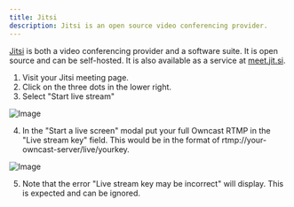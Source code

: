 ```yaml
---
title: Jitsi
description: Jitsi is an open source video conferencing provider.
---
```


[Jitsi](https://jitsi.org) is both a video conferencing provider and a software suite. It is open source and can be self-hosted. It is also available as a service at [meet.jit.si](https://meet.jit.si).

1. Visit your Jitsi meeting page.
2. Click on the three dots in the lower right.
3. Select "Start live stream"

![Image](/img/docs/jitsi-1.png)

4. In the "Start a live screen" modal put your full Owncast RTMP in the "Live stream key" field. This would be in the format of rtmp://your-owncast-server/live/yourkey.

![Image](/img/docs/jitsi-2.png)

5. Note that the error "Live stream key may be incorrect" will display. This is expected and can be ignored.
